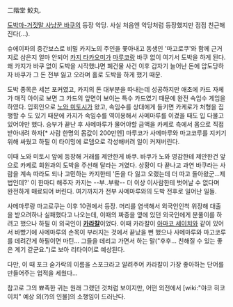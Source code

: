 二階堂 鮫丸.

[[도박마-거짓말 사냥꾼 바쿠]]의 등장 악당. 사실 처음엔 악당처럼 등장했지만 점점 친근해 진다(...).

슈에이파의 중간보스로 비밀 카지노의 주인을 쫓아내고 동생인 '마고로쿠'와 함께 근거지로 삼은지 얼마 안되어 [[카지 타카오미]]가 [[마루코]]랑 바쿠 없이 여기서 도박을 하게 된다. 왜 카지가 바쿠 없이 도박을 시작했냐면 폐건물 사건 이후 갑자기 늘어난 돈에 압도당하자 바쿠가 그 돈 전부 잃고 오라며 홀로 도박을 하게 했기 때문.

도박 종목은 세븐 포커였고, 카지의 돈 대부분을 따내는데 성공하지만 애초에 카드 자체가 매직 아이로 보면 그 카드의 앞면이 보이는 특수 카드였기 때문에 완전 속임수 게임을 하였다. 입회인으로 [[노와 미토시]]가 왔고, 속임수를 상대에게 들키면 카케로가 처형을 집행할 수 도 있기 때문에 카지가 속임수를 역이용해서 사메마루를 이겼을 때도 입 다물고 있어야만 했다. 승부가 끝난 후 사메마루가 물어야할 금액을 카케로 측에서 몸으로 직접 받아내려 하자[* 사람 한명의 몸값이 200만엔] 마루코가 사메마루와 마고코루를 지키기 위해 싸웠고 하필 이 타이밍에 로뎀으로 각성해버려 일이 커져버린다.

이때 노와 미토시 앞에 등장해 거래를 제안한게 바쿠. 바쿠가 노와 영감한테 제안한건 앞으로 카케로 회원과의 도박을 주선해 달라는 거였다. 상황이 다 끝나고 과연 바쿠라는 사람을 계속 따라도 되나 고민하는 카지한테 '돈을 다 잃고 오랬는데 더 따고 돌아왔군...제법인데?' 이 한마디 해주자 카지는 --부..부왘-- 더 이상 이사람한테 벗어날 수 없다며 완전하게 매료되어 버린다. 여기까지가 전부 사메마루와의 도박 전후로 일어난 일들.

사메마루랑 마고로쿠는 이후 10권에서 등장. 머리를 염색해서 외국인인척 위장해 대출을 받으려하나 실패했다고 나오는데, 이때의 짜증을 옆에 있던 외국인에게 분풀이를 하려고 했으나 하필 이 외국인이 '''[[카라칼]]'''이었다. 이때 카라칼이 [[아마코 세이치]]와 같이 있어서 바빴기에 사메마루의 손목이 부러지는 것에서 끝났을 뻔 했으나 사메마루와 마고코루를 데려간게 하필이면 마틴... 그들을 데리고 가면서 하는 말("후후... 친해질 수 있는 좋은 계기 같군요.")로 보아 리타이어로 예상된다. 

다만, 이 때 포크 숟가락의 이름을 스포크라고 알려주어 카라칼이 가장 좋아하는 단어를 만들어주는 업적을 세웠다...

참고로 그의 뾰족한 귀는 원래 그랬던 것처럼 보이지만, 어떤 외전에서 [wiki:"야코 히코이치" 예상 외(?)의 인물]의 소행임이 드러난다.
